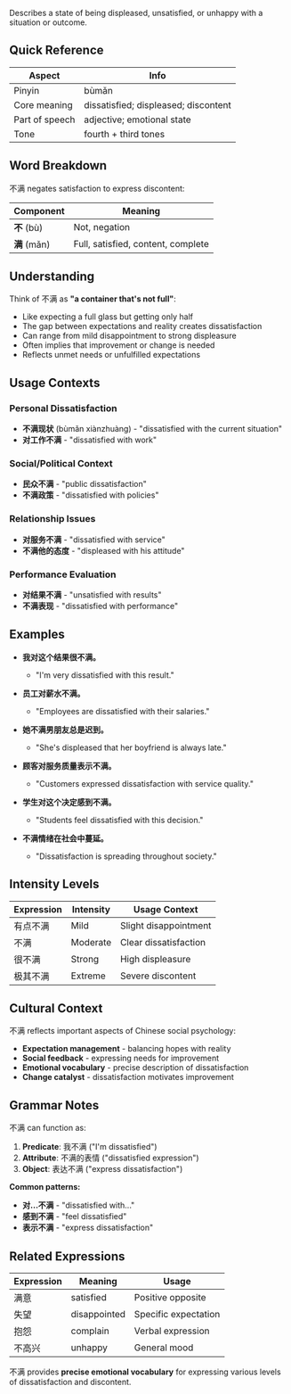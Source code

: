 Describes a state of being displeased, unsatisfied, or unhappy with a situation or outcome.

## Quick Reference

| Aspect         | Info                                        |
| -------------- | ------------------------------------------- |
| Pinyin         | bùmǎn                                       |
| Core meaning   | dissatisfied; displeased; discontent       |
| Part of speech | adjective; emotional state                  |
| Tone           | fourth + third tones                        |

## Word Breakdown

不满 negates satisfaction to express discontent:

| Component     | Meaning                                        |
| ------------- | ---------------------------------------------- |
| **不** (bù)   | Not, negation                                  |
| **满** (mǎn)  | Full, satisfied, content, complete             |

## Understanding

Think of 不满 as **"a container that's not full"**:

- Like expecting a full glass but getting only half
- The gap between expectations and reality creates dissatisfaction
- Can range from mild disappointment to strong displeasure
- Often implies that improvement or change is needed
- Reflects unmet needs or unfulfilled expectations

## Usage Contexts

### **Personal Dissatisfaction**
- **不满现状** (bùmǎn xiànzhuàng) - "dissatisfied with the current situation"
- **对工作不满** - "dissatisfied with work"

### **Social/Political Context**
- **民众不满** - "public dissatisfaction"
- **不满政策** - "dissatisfied with policies"

### **Relationship Issues**
- **对服务不满** - "dissatisfied with service"
- **不满他的态度** - "displeased with his attitude"

### **Performance Evaluation**
- **对结果不满** - "unsatisfied with results"
- **不满表现** - "dissatisfied with performance"

## Examples

- **我对这个结果很不满。**
  - "I'm very dissatisfied with this result."

- **员工对薪水不满。**
  - "Employees are dissatisfied with their salaries."

- **她不满男朋友总是迟到。**
  - "She's displeased that her boyfriend is always late."

- **顾客对服务质量表示不满。**
  - "Customers expressed dissatisfaction with service quality."

- **学生对这个决定感到不满。**
  - "Students feel dissatisfied with this decision."

- **不满情绪在社会中蔓延。**
  - "Dissatisfaction is spreading throughout society."

## Intensity Levels

| Expression   | Intensity | Usage Context        |
| ------------ | --------- | -------------------- |
| 有点不满     | Mild      | Slight disappointment |
| 不满         | Moderate  | Clear dissatisfaction |
| 很不满       | Strong    | High displeasure     |
| 极其不满     | Extreme   | Severe discontent    |

## Cultural Context

不满 reflects important aspects of Chinese social psychology:

- **Expectation management** - balancing hopes with reality
- **Social feedback** - expressing needs for improvement
- **Emotional vocabulary** - precise description of dissatisfaction
- **Change catalyst** - dissatisfaction motivates improvement

## Grammar Notes

不满 can function as:

1. **Predicate**: 我不满 ("I'm dissatisfied")
2. **Attribute**: 不满的表情 ("dissatisfied expression")
3. **Object**: 表达不满 ("express dissatisfaction")

**Common patterns:**
- **对...不满** - "dissatisfied with..."
- **感到不满** - "feel dissatisfied"
- **表示不满** - "express dissatisfaction"

## Related Expressions

| Expression | Meaning               | Usage                |
| ---------- | --------------------- | -------------------- |
| 满意       | satisfied             | Positive opposite    |
| 失望       | disappointed          | Specific expectation |
| 抱怨       | complain              | Verbal expression    |
| 不高兴     | unhappy               | General mood         |

不满 provides **precise emotional vocabulary** for expressing various levels of dissatisfaction and discontent.

